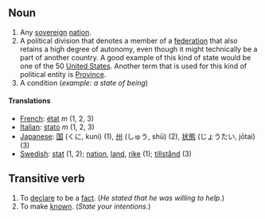 ==Noun==

#Any [[sovereign]] [[nation]].
#A political division that denotes a member of a [[federation]] that also retains a high degree of autonomy, even though it might technically be a part of another country.  A good example of this kind of state would be one of the 50 [[United States]].  Another term that is used for this kind of political entity is [[Province]].
#A condition (''example: a state of being'')

====Translations====
*[[French]]: [[état]] ''m'' (1, 2, 3)
*[[Italian]]: [[stato]] ''m'' (1, 2, 3)
*[[Japanese]]: [[国]] (くに, kuni) (1), [[州]] (しゅう, shū) (2), [[状態]] (じょうたい, jōtai) (3)
*[[Swedish]]: [[stat]] (1, 2); [[nation]], [[land]], [[rike]] (1); [[tillstånd]] (3)

==Transitive verb==

#To [[declare]] to be a [[fact]].  (''He stated that he was willing to help.'')
#To make [[known]].  (''State your intentions.'')